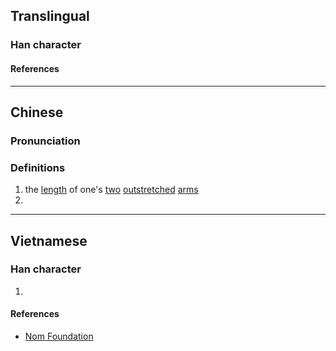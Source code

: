 {{character info/new}}
==Translingual==

===Han character===
{{Han char|rn=53|rad=广|as=08|sn=11|four=00237|canj=ITSO|ids=⿸广⿱廿尺}}

====References====
{{Han ref|kx=0348.030|dkj=09381|dj=0658.070|hdz=20887.010|uh=5EB9}}

----
==Chinese==
{{zh-forms}}
{{zh-wp|zh:庹姓}}

===Pronunciation===
{{zh-pron
|m=tuǒ
|c=tok3
|mn=ml:thó
|mn-t=toh4
|w=4thoq
|cat=n,pn
}}

===Definitions===
{{zh-hanzi}}

# the [[length]] of one's [[two]] [[outstretched]] [[arm]]s
# {{surname|lang=zh}}

----

==Vietnamese==

===Han character===
{{vi-readings|rs=广08|reading=sải}}

# {{defn|lang=vi|sort=广08}}

====References====
* [http://nomfoundation.org/common/nom_details.php?codepoint=5eb9 Nom Foundation]